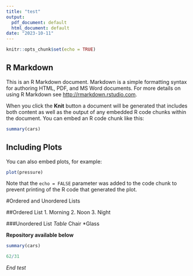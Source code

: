 ```yaml
---
title: "test"
output:
  pdf_document: default
  html_document: default
date: "2023-10-11"
---
```


```r
knitr::opts_chunk$set(echo = TRUE)
```

## R Markdown

This is an R Markdown document. Markdown is a simple formatting syntax for authoring HTML, PDF, and MS Word documents. For more details on using R Markdown see <http://rmarkdown.rstudio.com>.

When you click the **Knit** button a document will be generated that includes both content as well as the output of any embedded R code chunks within the document. You can embed an R code chunk like this:

```r
summary(cars)
```

## Including Plots

You can also embed plots, for example:

```r
plot(pressure)
```

Note that the `echo = FALSE` parameter was added to the code chunk to prevent printing of the R code that generated the plot.

#Ordered and Unordered Lists

##Ordered List
1. Morning
2. Noon 
3. Night

###Unordered List
*Table
*Chair
*Glass

**Repository available below**

```r
summary(cars)
```
```r
62/31
```

*End test*
